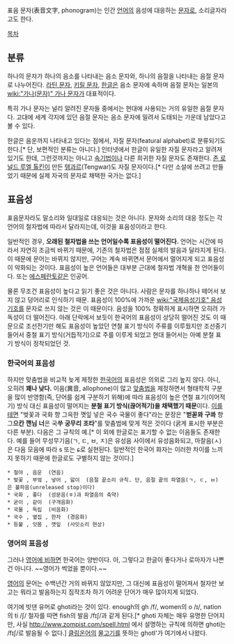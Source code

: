 표음 문자(表音文字, phonogram)는 인간 [[언어]]의 음성에 대응하는 [[문자]]로, 소리글자라고도 한다.

[[목차]]

== 분류 ==
하나의 문자가 하나의 음소를 나타내는 음소 문자와, 하나의 음절을 나타내는 음절 문자로 나누어진다. [[라틴 문자]], [[키릴 문자]], [[한글]]은 음소 문자에 속하며 음절 문자는 일본의 [[wiki:"가나(문자)" 가나 문자]]가 대표적이다.

특히 가나 문자는 널리 알려진 문자들 중에서는 현대에 사용되는 거의 유일한 음절 문자다. 고대에 세계 각지에 있던 음절 문자는 음소 문자에 밀려서 도태되는 가운데 남았다고 볼 수 있다.

한글은 음운까지 나타내고 있다는 점에서, 자질 문자(featural alphabet)로 분류되기도 한다.[* 단, 보편적인 분류는 아니다.] 인터넷에서 한글이 유일한 자질 문자라고 알려져있기도 한데, 그런것까지는 아니고 [[속기법]]이나 다른 희귀한 자질 문자도 존재한다. [[존 로널드 루엘 톨킨]]이 만든 [[텡과르]](Tengwar)도 자질 문자이다.[* 다만 소설에 쓰려고 만들었기 때문에 실제 자국의 문자로 채택한 국가는 없다.]

== 표음성 ==
표음문자라도 말소리와 일대일로 대응되는 것은 아니다. 문자와 소리의 대응 정도는 각 언어의 철자법에 따라서 달라지는데, 이것을 표음성이라고 한다.

일반적인 경우, '''오래된 철자법을 쓰는 언어일수록 표음성이 떨어진다.''' 언어는 시간에 따라서 자연히 조금씩 바뀌기 때문에, 기존의 철자법은 점점 실제의 발음과 달라지게 된다. 이 때문에 문어는 바뀌지 않지만, 구어는 계속 바뀌면서 문어에서 멀어지게 되고 표음성이 악화되는 것이다. 표음성이 높은 언어들은 대부분 근대에 철자법 개혁을 한 언어들이다. 또는 [[에스페란토]]같은 인공어.

물론 무조건 표음성이 높다고 읽기 좋은 것은 아니다. 사람은 문자를 하나하나 떼어서 보지 않고 덩어리로 인식하기 때문. 표음성이 100%에 가까운 [[wiki:"국제음성기호" 음성 기호]]를 문자로 쓰지 않는 것은 이 때문이다. 음성을 100% 정확하게 표시하면 오히려 가독성이 더 떨어진다. 아래 단락에서 보듯이 한국어의 표음성이 상당히 떨어진 것도 이 때문으로 조선전기만 해도 표음성이 높았던 연철 표기 방식이 주류를 이루웠지만 조선중기 들어서 중철 표기 방식(거듭적기)으로 주를 이루게 되었고 현대 들어서는 아예 분철 표기 방식이 정착되었던 것. 
=== 한국어의 표음성 ===
하지만 맞춤법을 비교적 늦게 제정한 [[한국어]]의 표음성은 의외로 그리 높지 않다. 아니, 오히려 '''꽤나 낮다.''' 이음(異音, allophone)이 많고 [[맞춤법]]을 제정하면서 형태학적 구분을 많이 반영함(즉, 단어를 쉽게 구분하기 위해)에 따라 표음성이 높은 연철 표기(이어적기) 방식 대신 표음성이 떨어지는 '''분철 표기 방식(끊어적기)을 채택했기 때문'''이다. [[이를테면]] "벚꽃과 국화 향 그윽한 깻잎 넣은 국수 국물이 좋다"라는 문장은 "'''벋꼳꽈''' '''구콰''' 향 그'''으칸''' '''깬님''' '''너'''은 국'''쑤''' '''궁무리''' '''조타'''"를 맞춤법에 맞게 적은 것이다 (굵게 표시한 부분은 다른 부분). 다음은 그 규칙의 예.[* 이 외에 한글로는 표기할 수 없는 이음들도 존재한다. 예를 들어 무성무기음(ㄱ, ㄷ, ㅂ, ㅈ)은 유성음 사이에서 유성음화되고, 마찰음(ㅅ)은 다음 모음에 따라 {{{[}}}s{{{]}}} 또는 {{{[}}}ɕ{{{]}}}로 실현된다. 일반적인 한국어 화자는 이러한 차이를 느끼지 못하기 때문에 한글로도 구별하지 않는 것이다.]

 * 철야 {{{[처랴]}}}, 음운 {{{[으문]}}} (연음)
 * 벚꽃 {{{[벋꼳]}}}, 부엌 {{{[부억]}}}, 넣어 {{{[너어]}}}, 앓이 {{{[아리]}}} (음절 끝소리 규칙. 단, 음절 끝의 파열음(ㄱ, ㄷ, ㅂ)은 불파음(unreleased stop)이다)
 * 국화 {{{[구콰]}}}, 좋다 {{{[조타]}}} (성문음(ㅎ)과 파열음의 축약)
 * 굳이 {{{[구지]}}}, 같이 {{{[가치]}}} (구개음화)
 * 국물 {{{[궁물]}}}, 독립 {{{[동닙]}}} (비음화)
 * 국수 {{{[국쑤]}}}, 옆집 {{{[엽찝]}}}, 한자 {{{[한짜]}}} (경음화)
 * 등불 {{{[등뿔]}}}, 잇몸 {{{[인몸]}}}, 깻잎 {{{[깬닙]}}} (사잇소리 현상)

=== 영어의 표음성 ===
그러나 [http://www.spellingsociety.org/news/media/poems.php 영어에 비하면] 한국어는 양반이다. 아, 그렇다고 한글이 좋다거나 로마자가 나쁜 건 아니다. ~~영어가 썩었을 뿐이다.~~

[[영어]]의 문어는 수백년간 거의 바뀌지 않았지만, 그 대신에 표음성이 떨어져서 철자만 보고는 뭐라고 발음하는지 짐작조차 하기 어려운 단어가 매우 많아지게 되었다.

여기에 빗댄 유머로 ghoti라는 것이 있다. enough의 gh /f/, women의 o /ɪ/, nation의 ti /ʃ/ 철자를 따면 fish의 발음 /fɪʃ/과 같게 된다.[* ghoti 자체는 매우 유명한 단어지만, 사실 http://www.zompist.com/spell.html 에서 설명하는 규칙에 의하면 ghoti는 /fɪʃ/로 발음될 수 없다.] [[클링온어]]의 [[물고기]]를 뜻하는 ghotI'가 여기에서 나왔다.
